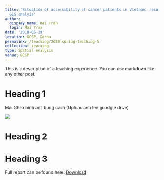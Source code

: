 ---
title: 'Situation of accessibility of cancer patients in Vietnam: results from using
  GIS analyis'
author:
  display_name: Mai Tran
  login: Mai Tran
date: '2018-06-20'
location: GCSP, Korea
permalink: /teaching/2018-spring-teaching-5
collection: teaching
type: Spatial Analysis
venue: GCSP
---

This is a description of a teaching experience. You can use markdown like any other post.

Heading 1
======
Mai Chen hinh anh bang cach (Upload anh len goodgle drive)

![](https://i.imgur.com/nSFokFxh.jpg)

Heading 2
======

Heading 3
======

Full report can be found here: [Download](http://www.ncc-gcsp.ac.kr/)
